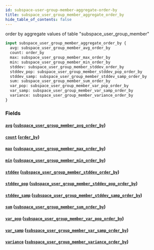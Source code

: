 ```yaml
---
id: subspace-user-group-member-aggregate-order-by
title: subspace_user_group_member_aggregate_order_by
hide_table_of_contents: false
---
```


order by aggregate values of table "subspace_user_group_member"

```graphql
input subspace_user_group_member_aggregate_order_by {
  avg: subspace_user_group_member_avg_order_by
  count: order_by
  max: subspace_user_group_member_max_order_by
  min: subspace_user_group_member_min_order_by
  stddev: subspace_user_group_member_stddev_order_by
  stddev_pop: subspace_user_group_member_stddev_pop_order_by
  stddev_samp: subspace_user_group_member_stddev_samp_order_by
  sum: subspace_user_group_member_sum_order_by
  var_pop: subspace_user_group_member_var_pop_order_by
  var_samp: subspace_user_group_member_var_samp_order_by
  variance: subspace_user_group_member_variance_order_by
}
```

### Fields

#### [`avg`](#) ([`subspace_user_group_member_avg_order_by`](../inputs/subspace-user-group-member-avg-order-by))

#### [`count`](#) ([`order_by`](../enums/order-by))

#### [`max`](#) ([`subspace_user_group_member_max_order_by`](../inputs/subspace-user-group-member-max-order-by))

#### [`min`](#) ([`subspace_user_group_member_min_order_by`](../inputs/subspace-user-group-member-min-order-by))

#### [`stddev`](#) ([`subspace_user_group_member_stddev_order_by`](../inputs/subspace-user-group-member-stddev-order-by))

#### [`stddev_pop`](#) ([`subspace_user_group_member_stddev_pop_order_by`](../inputs/subspace-user-group-member-stddev-pop-order-by))

#### [`stddev_samp`](#) ([`subspace_user_group_member_stddev_samp_order_by`](../inputs/subspace-user-group-member-stddev-samp-order-by))

#### [`sum`](#) ([`subspace_user_group_member_sum_order_by`](../inputs/subspace-user-group-member-sum-order-by))

#### [`var_pop`](#) ([`subspace_user_group_member_var_pop_order_by`](../inputs/subspace-user-group-member-var-pop-order-by))

#### [`var_samp`](#) ([`subspace_user_group_member_var_samp_order_by`](../inputs/subspace-user-group-member-var-samp-order-by))

#### [`variance`](#) ([`subspace_user_group_member_variance_order_by`](../inputs/subspace-user-group-member-variance-order-by))

